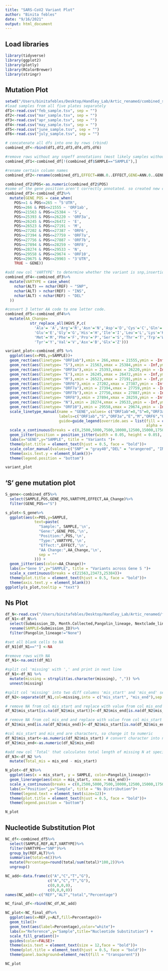 ```yaml
---
title: "SARS-CoV2 Variant Plot"
author: "Binita febles"
date: "9/16/2021"
output: html_document
---
```



## Load libraries

```r
library(tidyverse)
library(ggplot2)
library(plotly)
library(RColorBrewer)
library(stringr)
```

## Mutation Plot

```r
setwd("/Users/binitafebles/Desktop/Handley_Lab/Artic_renamed/combined_snpsift")
#load samples from all five plates separately
df1<-read.csv("feb_sample.tsv", sep = "")
df2<-read.csv("mar_sample.tsv", sep = "")
df3<-read.csv("apr_sample.tsv", sep = "")
df4<-read.csv("may_sample.tsv", sep = "")
df5<-read.csv("june_sample.tsv", sep = "")
df6<-read.csv("july_sample.tsv", sep = "")
```

```r
# concatenate all dfs into one by rows (rbind)
combined_df<-rbind(df1,df2,df3,df4,df5,df6)
```

```r
#remove rows without any snpeff annotations (most likely samples without any mutations)
combined_df1<-combined_df[!(combined_df$SAMPLE=="SAMPLE"),]
```

```r
#rename certain column names
combined_df2<-rename(combined_df1,EFFECT=ANN.0..EFFECT,GENE=ANN.0..GENE, HGVS_P=ANN.0..HGVS_P)
```

```r
combined_df2$POS<-as.numeric(combined_df2$POS)
#some of the gene position aren't correctly annotated. so created new column with Gene name based on gene position.
combined_df3<-combined_df2%>%
  mutate(GENE_POS = case_when(
    POS>=1 & POS<=265 ~ "5'UTR",
    POS>=266 & POS<=21555 ~ 'ORF1ab',
    POS>=21563 & POS<=25384 ~ 'S',
    POS>=25393 & POS<=26220 ~ 'ORF3a',
    POS>=26245 & POS<=26472 ~ 'E',
    POS>=26523 & POS<=27191 ~ 'M',
    POS>=27202 & POS<=27387 ~ 'ORF6',
    POS>=27394 & POS<=27759 ~ 'ORF7a',
    POS>=27756 & POS<=27887 ~ 'ORF7b',
    POS>=27894 & POS<=28259 ~ 'ORF8',
    POS>=28274 & POS<=29533 ~ 'N',
    POS>=29558 & POS<=29674 ~ 'ORF10',
    POS>=29675 & POS<=29903 ~ "3'UTR",
    TRUE ~ GENE))

```

```r
#add new col 'VARTYPE' to determine whether the variant is snp,insertion or deletion based on the length of characters in REF and ALT col.
combined_df4<-combined_df3%>% 
  mutate(VARTYPE = case_when(
    nchar(ALT) == nchar(REF) ~ "SNP",
    nchar(ALT) > nchar(REF) ~ "INS",
    nchar(ALT) < nchar(REF) ~ "DEL"
  ))

```

```r
#convert 3 letter AA code to one letter code.
combined_df5<-combined_df4%>%
  mutate(AA_Change=
           str_replace_all(HGVS_P,c(
             'Ala'= 'A','Arg'='R','Asn'='N','Asp'='D','Cys'='C','Gln'='Q',
             'Glu'='E','Gly'='G','His'='H','Ile'='I','Leu'='L','Lys'='K',
             'Met'='M','Phe'='F','Pro'='P','Ser'='S','Thr'='T','Trp'='W',
             'Tyr'='Y','Val'='V','Asx'='B','Glx'='Z')))
```

```r
variant_plot<-combined_df5 %>%
  ggplot(aes(x=POS,y=SAMPLE))+
  geom_rect(aes(linetype= "ORF1ab"),xmin = 266,xmax = 21555,ymin = -Inf,ymax = Inf,fill="yellow2",alpha = 0.01)+
  geom_rect(aes(linetype= "S"),xmin = 21563,xmax = 25384,ymin = -Inf,ymax =Inf,fill="powderblue",alpha = 0.01)+
  geom_rect(aes(linetype= "ORF3a"),xmin = 25393,xmax = 26220,ymin = -Inf,ymax = Inf,fill="orange", alpha = 0.01)+
  geom_rect(aes(linetype= "E"),xmin = 26245,xmax = 26472,ymin = -Inf,ymax = Inf,fill="lightslateblue",alpha = 0.01)+
  geom_rect(aes(linetype= "M"),xmin = 26523,xmax = 27191,ymin = -Inf,ymax = Inf,fill="palevioletred1",alpha = 0.01)+
  geom_rect(aes(linetype= "ORF6"),xmin = 27202,xmax = 27387,ymin = -Inf,ymax = Inf,fill="darkseagreen1",alpha = 0.01)+
  geom_rect(aes(linetype= "ORF7a"),xmin = 27394,xmax = 27759,ymin = -Inf,ymax = Inf,fill="tan",alpha = 0.01)+
  geom_rect(aes(linetype= "ORF7b"),xmin = 27756,xmax = 27887,ymin = -Inf,ymax = Inf,fill="lightsalmon",alpha = 0.01)+
  geom_rect(aes(linetype= "ORF8"),xmin = 27894,xmax = 28259,ymin = -Inf,ymax = Inf,fill="orchid1",alpha = 0.01)+
  geom_rect(aes(linetype= "N"),xmin = 28274,xmax = 29533,ymin = -Inf,ymax = Inf,fill="aquamarine",alpha = 0.01)+
  geom_rect(aes(linetype= "ORF10"),xmin = 29558,xmax = 29674,ymin = -Inf,ymax = Inf,fill="olivedrab1",alpha = 0.01)+
  scale_linetype_manual(name = "GENE",values= c("ORF1ab"=0,"S"=0,"ORF3a"=0,"E"=0,"M"=0,"ORF6"=0,"ORF7a"=0,"ORF7b"=0,"ORF8"=0,"N"=0,"ORF10"=0),
                        labels=c("ORF1ab","S","ORF3a","E","M","ORF6","ORF7a","ORF7b","ORF8","N","ORF10"),
                        guide=guide_legend(override.aes = list(fill = c("yellow2","powderblue","orange","lightslateblue","palevioletred1","darkseagreen1","tan","lightsalmon","orchid1","aquamarine","olivedrab1"),
                                                               alpha = .5)))+
  scale_x_continuous(breaks = c(0,2500,5000,7500,10000,12500,15000,17500,20000,22500,25000,27500,30000), expand = c(0, 0))+
  geom_jitter(position = position_jitter(width = 0.05, height = 0.05), alpha=1.5,aes(color=VARTYPE))+
  labs(x="GENE",y="SAMPLE", title = "Variants ")+
  theme(plot.title = element_text(hjust = 0.5, face = "bold"))+
  scale_color_manual(values=c("SNP" = "gray40","DEL" = "orangered", "INS" ="blue"),name = "VARIANT")+
  theme(axis.text.y = element_blank())+
  theme(legend.position = "bottom")

variant_plot

```

## 'S' gene mutation plot

```r
S_gene<-combined_df5%>%
  select(SAMPLE,POS,GENE_POS,VARTYPE,EFFECT,AA_Change)%>%
  filter(GENE_POS=="S")
```

```r
s_plot<-S_gene%>%
  ggplot(aes(x=POS,y=SAMPLE,
             text=paste(
               "Sample:", SAMPLE,'\n',
               "Gene:",GENE_POS,'\n',
               "Position:",POS,'\n',
               "Type:",VARTYPE,'\n',
               "Effect:",EFFECT,'\n',
               "AA Change:",AA_Change,'\n',
               sep = ""
             ))) +
  geom_jitter(aes(color=AA_Change))+
  labs(x="Gene S",y="SAMPLE", title = "Variants across Gene S ")+
  scale_x_continuous(breaks = c(21563,23473,25384))+
  theme(plot.title = element_text(hjust = 0.5, face = "bold"))+
  theme(axis.text.y = element_blank())
ggplotly(s_plot,tooltip = "text")
```

## Ns Plot

```r
df_N<-read.csv("/Users/binitafebles/Desktop/Handley_Lab/Artic_renamed/full_SARS_COV2_MASTER_SPREADSHEET.csv")
df_N1<-df_N%>%
  select(Submission_ID, Month.Collected,Pangolin_lineage, Nextclade_lineage,totalMissing,missing)%>%
  rename(SAMPLE=Submission_ID)%>%
  filter(Pangolin_lineage!="None")
```

```r
#set all blank cells to NA
df_N1[df_N1==""] <-NA
```

```r
#remove rows with NA
df_N1<-na.omit(df_N1)
```

```r
#split col 'missing' with ',' and print in next line
df_N1<-df_N1 %>%
  mutate(missing = strsplit(as.character(missing), ",")) %>%
  unnest(missing)
```

```r
#split col 'missing' into two diff columns 'mis_start' and 'mis_end' separating with delimeter '-'
df_N2<-separate(df_N1,col=missing,into = c("mis_start", "mis_end"),sep = "\\-")
```

```r
# remove NA from col mis_start and replace with value from col mis_end
df_N2$mis_start[is.na(df_N2$mis_start)]<-df_N2$mis_end[is.na(df_N2$mis_start)] 
```

```r
# remove NA from col mis_end and replace with value from col mis_start
df_N2$mis_end[is.na(df_N2$mis_end)]<-df_N2$mis_start[is.na(df_N2$mis_end)] 
```

```r
#col mis_start and mis_end are characters, so change it to numeric
df_N2$mis_start<-as.numeric(df_N2$mis_start) # convert character into numeric
df_N2$mis_end<-as.numeric(df_N2$mis_end)
```

```r
#add new col 'Total' that calculates total length of missing N at specific position
df_N3<-df_N2 %>%
  mutate(Total_mis = mis_end - mis_start)
```

```r
N_plot<-df_N3%>%
  ggplot(aes(x = mis_start, y = SAMPLE, color=Pangolin_lineage))+
  geom_linerange(aes(xmin = mis_start, xmax = mis_end))+ 
  scale_x_continuous(breaks = c(0,2500,5000,7500,10000,12500,15000,17500,20000,22500,25000,27500,30000), expand = c(0, 0))+
  labs(x="Position",y="Sample", title = "Ns Distribution")+
  theme(legend.text = element_text(size=12))+
  theme(plot.title = element_text(hjust = 0.5, face = "bold"))+
  theme(legend.position = "bottom")

N_plot

```
## Nucleotide Substitution Plot

```r
NC_df<-combined_df5%>%
  select(SAMPLE,REF,ALT,VARTYPE)%>%
  filter(VARTYPE=="SNP")%>%
  group_by(REF,ALT)%>%
  summarise(total=n())%>%
  mutate(Percentage=round(total/sum(total)*100,2))%>%
  ungroup()
```

```r
NC_add<-data.frame(c("A","C","T","G"),
                   c("A","C","T","G"),
                   c(0,0,0,0),
                   c(0,0,0,0))
names(NC_add)<-c("REF","ALT","total","Percentage")

NC_final_df<-rbind(NC_df,NC_add)
```

```r
NC_plot<-NC_final_df%>%
  ggplot(aes(x=REF,y=ALT,fill=Percentage))+
  geom_tile()+
  geom_text(aes(label=Percentage),color="white")+
  labs(x="Reference",y="Sample",title="Nucleotide Substitution") +
  scale_fill_gradient()+
  guides(color=FALSE)+
  theme(axis.text = element_text(size = 12,face = "bold"))+
  theme(plot.title = element_text(hjust = 0.5, face = "bold"))+
  theme(panel.background=element_rect(fill = "transparent"))

NC_plot
```
